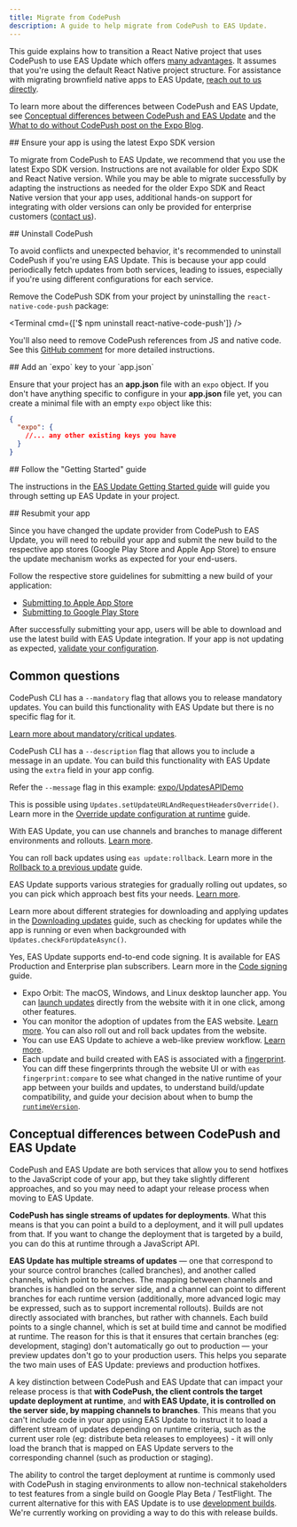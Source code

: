 ```yaml
---
title: Migrate from CodePush
description: A guide to help migrate from CodePush to EAS Update.
---
```



This guide explains how to transition a React Native project that uses CodePush to use EAS Update which offers [many advantages](/eas-update/introduction/#pitch). It assumes that you're using the default React Native project structure. For assistance with migrating brownfield native apps to EAS Update, [reach out to us directly](https://expo.dev/contact).

To learn more about the differences between CodePush and EAS Update, see [Conceptual differences between CodePush and EAS Update](#conceptual-differences-between-codepush-and-eas-update) and the [What to do without CodePush post on the Expo Blog](https://expo.dev/blog/what-to-do-without-codepush).

<Step label="1">
## Ensure your app is using the latest Expo SDK version

To migrate from CodePush to EAS Update, we recommend that you use the latest Expo SDK version. Instructions are not available for older Expo SDK and React Native version. While you may be able to migrate successfully by adapting the instructions as needed for the older Expo SDK and React Native version that your app uses, additional hands-on support for integrating with older versions can only be provided for enterprise customers ([contact us](https://expo.dev/contact)).

</Step>

<Step label="2">
## Uninstall CodePush

To avoid conflicts and unexpected behavior, it's recommended to uninstall CodePush if you're using EAS Update. This is because your app could periodically fetch updates from both services, leading to issues, especially if you're using different configurations for each service.

Remove the CodePush SDK from your project by uninstalling the `react-native-code-push` package:

<Terminal cmd={['$ npm uninstall react-native-code-push']} />

You'll also need to remove CodePush references from JS and native code. See this [GitHub comment](https://github.com/Microsoft/react-native-code-push/issues/1101#issuecomment-350204507) for more detailed instructions.

</Step>

<Step label="3">
## Add an `expo` key to your `app.json`

Ensure that your project has an **app.json** file with an `expo` object. If you don't have anything specific to configure in your **app.json** file yet, you can create a minimal file with an empty `expo` object like this:

```json app.json
{
  "expo": {
    //... any other existing keys you have
  }
}
```

</Step>

<Step label="4">
## Follow the "Getting Started" guide

The instructions in the [EAS Update Getting Started guide](/eas-update/getting-started/) will guide you through setting up EAS Update in your project.

</Step>

<Step label="5">
## Resubmit your app

Since you have changed the update provider from CodePush to EAS Update, you will need to rebuild your app and submit the new build to the respective app stores (Google Play Store and Apple App Store) to ensure the update mechanism works as expected for your end-users.

Follow the respective store guidelines for submitting a new build of your application:

- [Submitting to Apple App Store](/submit/ios)
- [Submitting to Google Play Store](/submit/android)

After successfully submitting your app, users will be able to download and use the latest build with EAS Update integration. If your app is not updating as expected, [validate your configuration](/eas-update/debug).

</Step>

## Common questions

<Collapsible summary="How do I release mandatory/critical updates with EAS Update?">

CodePush CLI has a `--mandatory` flag that allows you to release mandatory updates. You can build this functionality with EAS Update but there is no specific flag for it.

[Learn more about mandatory/critical updates](/eas-update/download-updates/#criticalmandatory-updates).

</Collapsible>

<Collapsible summary="How do I include a message in an update?">

CodePush CLI has a `--description` flag that allows you to include a message in an update. You can build this functionality with EAS Update using the `extra` field in your app config.

Refer the `--message` flag in this example: [expo/UpdatesAPIDemo](https://github.com/expo/UpdatesAPIDemo)

</Collapsible>

<Collapsible summary="How do I switch the 'deployment' that is being used at runtime, similar to the sync() function in CodePush?">

This is possible using `Updates.setUpdateURLAndRequestHeadersOverride()`. Learn more in the [Override update configuration at runtime](/eas-update/override/) guide.

</Collapsible>

<Collapsible summary="How do I handle different environments (such as staging and production) with EAS Update?">

With EAS Update, you can use channels and branches to manage different environments and rollouts. [Learn more](/eas-update/eas-cli/).

</Collapsible>

<Collapsible summary="How do I roll back updates with EAS Update?">

You can roll back updates using `eas update:rollback`. Learn more in the [Rollback to a previous update](/eas-update/rollbacks/) guide.

</Collapsible>

<Collapsible summary="How do I gradually roll out updates with EAS Update?">

EAS Update supports various strategies for gradually rolling out updates, so you can pick which approach best fits your needs. [Learn more](/eas-update/rollouts/).

</Collapsible>

<Collapsible summary="How can I have direct control over when an update is downloaded and applied?">

Learn more about different strategies for downloading and applying updates in the [Downloading updates](/eas-update/download-updates/) guide, such as checking for updates while the app is running or even when backgrounded with `Updates.checkForUpdateAsync()`.

</Collapsible>

<Collapsible summary="Does EAS Update support end-to-end code signing?">

Yes, EAS Update supports end-to-end code signing. It is available for EAS Production and Enterprise plan subscribers. Learn more in the [Code signing](/eas-update/code-signing/) guide.

</Collapsible>

<Collapsible summary="What else should I know about?">

- Expo Orbit: The macOS, Windows, and Linux desktop launcher app. You can [launch updates](/review/with-orbit/) directly from the website with it in one click, among other features.
- You can monitor the adoption of updates from the EAS website. [Learn more](/eas-update/download-updates/#monitoring-adoption-of-updates). You can also roll out and roll back updates from the website.
- You can use EAS Update to achieve a web-like preview workflow. [Learn more](/eas-update/preview).
- Each update and build created with EAS is associated with a [fingerprint](/versions/latest/sdk/fingerprint/). You can diff these fingerprints through the website UI or with `eas fingerprint:compare` to see what changed in the native runtime of your app between your builds and updates, to understand build/update compatibility, and guide your decision about when to bump the [`runtimeVersion`](/eas-update/runtime-versions/).

</Collapsible>

## Conceptual differences between CodePush and EAS Update

CodePush and EAS Update are both services that allow you to send hotfixes to the JavaScript code of your app, but they take slightly different approaches, and so you may need to adapt your release process when moving to EAS Update.

<Collapsible summary="Differences in how updates are organized within streams">

**CodePush has single streams of updates for deployments**. What this means is that you can point a build to a deployment, and it will pull updates from that. If you want to change the deployment that is targeted by a build, you can do this at runtime through a JavaScript API.

**EAS Update has multiple streams of updates** — one that correspond to your source control branches (called branches), and another called channels, which point to branches. The mapping between channels and branches is handled on the server side, and a channel can point to different branches for each runtime version (additionally, more advanced logic may be expressed, such as to support incremental rollouts). Builds are not directly associated with branches, but rather with channels. Each build points to a single channel, which is set at build time and cannot be modified at runtime. The reason for this is that it ensures that certain branches (eg: development, staging) don't automatically go out to production &mdash; your preview updates don't go to your production users. This helps you separate the two main uses of EAS Update: previews and production hotfixes.

</Collapsible>

<Collapsible summary="Differences in how updates are selected at runtime">

A key distinction between CodePush and EAS Update that can impact your release process is that **with CodePush, the client controls the target update deployment at runtime**, and **with EAS Update, it is controlled on the server side, by mapping channels to branches**. This means that you can't include code in your app using EAS Update to instruct it to load a different stream of updates depending on runtime criteria, such as the current user role (eg: distribute beta releases to employees) - it will only load the branch that is mapped on EAS Update servers to the corresponding channel (such as production or staging).

The ability to control the target deployment at runtime is commonly used with CodePush in staging environments to allow non-technical stakeholders to test features from a single build on Google Play Beta / TestFlight. The current alternative for this with EAS Update is to use [development builds](/eas-update/expo-dev-client/). We're currently working on providing a way to do this with release builds.

</Collapsible>
